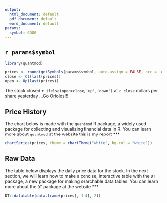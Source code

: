```yaml
---
output:
  html_document: default
  pdf_document: default
  word_document: default
params:
  symbol: GOOG
---
```


## `r params$symbol`

```r

library(quantmod)

prices <- round(getSymbols(params$symbol, auto.assign = FALSE, src = 'google'), 2)
close <- Cl(last(prices))
open <- Op(last(prices))

```

The stock closed `r ifelse(open>close,'up','down')` at `r close` dollars per share yesterday ...Go Orioles!!!

## Price History

The chart below is made with the `quantmod` R package, a widely used package for collecting and visualizing financial data in R. You can learn more about `quantmod` at the website this is my report
***
  
```r
chartSeries(prices, theme = chartTheme("white", bg.col = "white"))
```

## Raw Data

The table below displays the daily price data for the stock. In the next section, we will learn how to make a concise, interactive table with the `DT` package, a new package for making searchable data tables. You can learn more about the `DT` package at the website 
***
  
```r
DT::datatable(data.frame(prices[, 1:4], 2))
```

